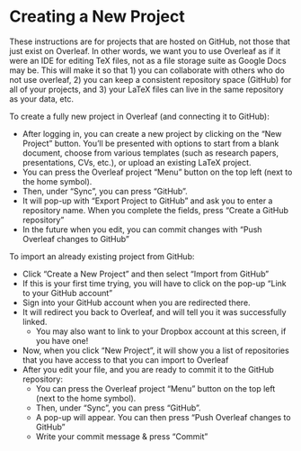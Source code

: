 # Creating a New Project {.sec-create_project}

These instructions are for projects that are hosted on GitHub, not those that just exist on Overleaf. In other words, we want you to use Overleaf as if it were an IDE for editing TeX files, not as a file storage suite as Google Docs may be. This will make it so that 1) you can collaborate with others who do not use overleaf, 2) you can keep a consistent repository space (GitHub) for all of your projects, and 3) your LaTeX files can live in the same repository as your data, etc.

To create a fully new project in Overleaf (and connecting it to GitHub):

* After logging in, you can create a new project by clicking on the "New Project" button. You'll be presented with options to start from a blank document, choose from various templates (such as research papers, presentations, CVs, etc.), or upload an existing LaTeX project.
* You can press the Overleaf project “Menu” button on the top left (next to the home symbol). 
* Then, under “Sync”, you can press “GitHub”. 
* It will pop-up with “Export Project to GitHub” and ask you to enter a repository name. When you complete the fields, press “Create a GitHub repository”
* In the future when you edit, you can commit changes with “Push Overleaf changes to GitHub”

To import an already existing project from GitHub:

* Click “Create a New Project” and then select “Import from GitHub”
* If this is your first time trying, you will have to click on the pop-up “Link to your GitHub account”
* Sign into your GitHub account when you are redirected there.
* It will redirect you back to Overleaf, and will tell you it was successfully linked.
  * You may also want to link to your Dropbox account at this screen, if you have one!
* Now, when you click “New Project”, it will show you a list of repositories that you have access to that you can import to Overleaf
* After you edit your file, and you are ready to commit it to the GitHub repository:
  * You can press the Overleaf project “Menu” button on the top left (next to the home symbol). 
  * Then, under “Sync”, you can press “GitHub”. 
  * A pop-up will appear. You can then press “Push Overleaf changes to GitHub”
  * Write your commit message & press “Commit”
